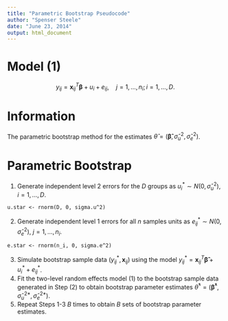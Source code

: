 ```yaml
---
title: "Parametric Bootstrap Pseudocode"
author: "Spenser Steele"
date: "June 23, 2014"
output: html_document
---
```


Model (1)
===========
$$y_{ij}=\mathbf{x}_{ij}^T\boldsymbol{\beta}+u_i+e_{ij},\quad j=1,\ldots,n_i;i=1,\ldots,D.$$

Information
============
The parametric bootstrap method for the estimates $\hat{\theta}=(\boldsymbol{\hat{\beta}}, \hat{\sigma}_u^{2}, \hat{\sigma}_e^{2})$.

Parametric Bootstrap
====================
1. Generate independent level 2 errors for the $D$ groups as $u_i^*\sim N(0,\hat{\sigma}_u^2)$, $i=1,\ldots, D$.
```
u.star <- rnorm(D, 0, sigma.u^2)
```
2. Generate independent level 1 errors for all $n$ samples units as $e_{ij}^*\sim N(0,\hat{\sigma}_e^2)$, $j=1,\ldots, n_i$.
```
e.star <- rnorm(n_i, 0, sigma.e^2)
```
3. Simulate bootstrap sample data $(y_{ij}^*,\mathbf{x}_{ij})$ using the model $y_{ij}^*=\mathbf{x}_{ij}^T\boldsymbol{\hat{\beta}}+u_i^*+e_{ij}^*$.
4. Fit the two-level random effects model (1) to the bootstrap sample data generated in Step (2) to obtain bootstrap parameter estimates $\hat{\theta}^*=(\boldsymbol{\hat{\beta}}^*, \hat{\sigma}_u^{2*}, \hat{\sigma}_e^{2*})$.
4. Repeat Steps 1-3 $B$ times to obtain $B$ sets of bootstrap parameter estimates.